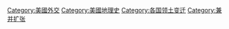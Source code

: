 [[Category:美國外交|Category:美國外交]]
[[Category:美國地理史|Category:美國地理史]]
[[Category:各国领土变迁|Category:各国领土变迁]]
[[Category:兼并扩张|Category:兼并扩张]]